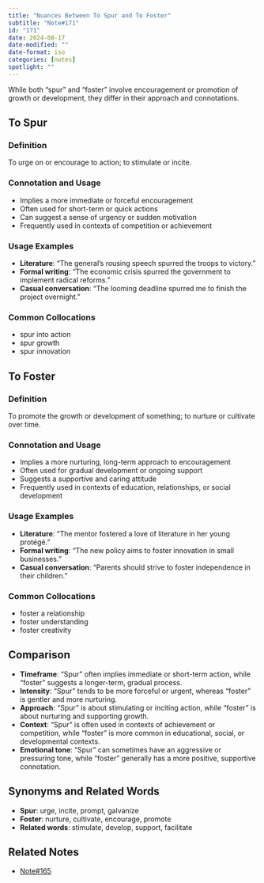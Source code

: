 ```yaml
---
title: "Nuances Between To Spur and To Foster"
subtitle: "Note#171"
id: "171"
date: 2024-08-17
date-modified: ""
date-format: iso
categories: [notes]
spotlight: ""
---
```

While both "spur" and "foster" involve encouragement or promotion of growth or development, they differ in their approach and connotations.

## To Spur

### Definition

To urge on or encourage to action; to stimulate or incite.

### Connotation and Usage

* Implies a more immediate or forceful encouragement
* Often used for short-term or quick actions
* Can suggest a sense of urgency or sudden motivation
* Frequently used in contexts of competition or achievement

### Usage Examples 

* **Literature**: "The general's rousing speech spurred the troops to victory."
* **Formal writing**: "The economic crisis spurred the government to implement radical reforms."
* **Casual conversation**: "The looming deadline spurred me to finish the project overnight."

### Common Collocations

* spur into action
* spur growth
* spur innovation

## To Foster

### Definition

To promote the growth or development of something; to nurture or cultivate over time.

### Connotation and Usage

* Implies a more nurturing, long-term approach to encouragement
* Often used for gradual development or ongoing support
* Suggests a supportive and caring attitude
* Frequently used in contexts of education, relationships, or social development

### Usage Examples 

* **Literature**: "The mentor fostered a love of literature in her young protégé."
* **Formal writing**: "The new policy aims to foster innovation in small businesses."
* **Casual conversation**: "Parents should strive to foster independence in their children."

### Common Collocations

* foster a relationship
* foster understanding
* foster creativity

## Comparison

* **Timeframe**: "Spur" often implies immediate or short-term action, while "foster" suggests a longer-term, gradual process.
* **Intensity**: "Spur" tends to be more forceful or urgent, whereas "foster" is gentler and more nurturing.
* **Approach**: "Spur" is about stimulating or inciting action, while "foster" is about nurturing and supporting growth.
* **Context**: "Spur" is often used in contexts of achievement or competition, while "foster" is more common in educational, social, or developmental contexts.
* **Emotional tone**: "Spur" can sometimes have an aggressive or pressuring tone, while "foster" generally has a more positive, supportive connotation.

## Synonyms and Related Words

* **Spur**: urge, incite, prompt, galvanize
* **Foster**: nurture, cultivate, encourage, promote
* **Related words**: stimulate, develop, support, facilitate

## Related Notes

* [Note#165](/notes/165/)
